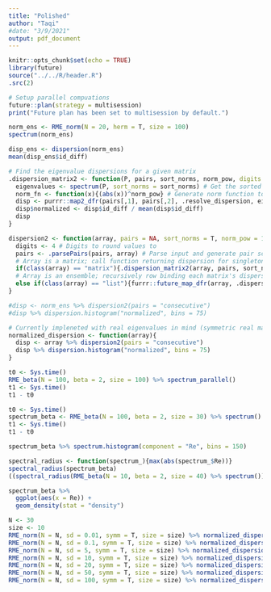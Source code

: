 ```yaml
---
title: "Polished"
author: "Taqi"
#date: "3/9/2021"
output: pdf_document
---
```


```r
knitr::opts_chunk$set(echo = TRUE)
library(future)
source("../../R/header.R")
.src(2)
```

```r
# Setup parallel compuations 
future::plan(strategy = multisession)
print("Future plan has been set to multisession by default.")
```


```r
norm_ens <- RME_norm(N = 20, herm = T, size = 100)
spectrum(norm_ens)
```

```r
disp_ens <- dispersion(norm_ens)
mean(disp_ens$id_diff)
```

```r
# Find the eigenvalue dispersions for a given matrix
.dispersion_matrix2 <- function(P, pairs, sort_norms, norm_pow, digits = 4){
  eigenvalues <- spectrum(P, sort_norms = sort_norms) # Get the sorted eigenvalues of the matrix
  norm_fn <- function(x){(abs(x))^norm_pow} # Generate norm function to pass along as argument (Euclidean or Beta norm)
  disp <- purrr::map2_dfr(pairs[,1], pairs[,2], .resolve_dispersion, eigenvalues, norm_fn, digits) # Evaluate the matrix dispersion
  disp$normalized <- disp$id_diff / mean(disp$id_diff)
  disp
}

dispersion2 <- function(array, pairs = NA, sort_norms = T, norm_pow = 1){ #sortNorms? orderByNorms? pair_scheme?
  digits <- 4 # Digits to round values to
  pairs <- .parsePairs(pairs, array) # Parse input and generate pair scheme (default NA), passing on array for dimension and array type inference
  # Array is a matrix; call function returning dispersion for singleton matrix
  if(class(array) == "matrix"){.dispersion_matrix2(array, pairs, sort_norms, norm_pow, digits)}
  # Array is an ensemble; recursively row binding each matrix's dispersions
  else if(class(array) == "list"){furrr::future_map_dfr(array, .dispersion_matrix2, pairs, sort_norms, norm_pow, digits)}
}
```


```r
#disp <- norm_ens %>% dispersion2(pairs = "consecutive")
#disp %>% dispersion.histogram("normalized", bins = 75)
```

```r
# Currently impleneted with real eigenvalues in mind (symmetric real matrices)
normalized_dispersion <- function(array){
  disp <- array %>% dispersion2(pairs = "consecutive")
  disp %>% dispersion.histogram("normalized", bins = 75)
}
```

```r
t0 <- Sys.time()
RME_beta(N = 100, beta = 2, size = 100) %>% spectrum_parallel()
t1 <- Sys.time()
t1 - t0
```

```r
t0 <- Sys.time()
spectrum_beta <- RME_beta(N = 100, beta = 2, size = 30) %>% spectrum()
t1 <- Sys.time()
t1 - t0
```

```r
spectrum_beta %>% spectrum.histogram(component = "Re", bins = 150)
```


```r
spectral_radius <- function(spectrum_){max(abs(spectrum_$Re))}
spectral_radius(spectrum_beta)
((spectral_radius(RME_beta(N = 10, beta = 2, size = 40) %>% spectrum()))^2)
```


```r
spectrum_beta %>%
  ggplot(aes(x = Re)) + 
  geom_density(stat = "density")
```


```r
N <- 30
size <- 10
RME_norm(N = N, sd = 0.01, symm = T, size = size) %>% normalized_dispersion()
RME_norm(N = N, sd = 0.1, symm = T, size = size) %>% normalized_dispersion()
RME_norm(N = N, sd = 5, symm = T, size = size) %>% normalized_dispersion()
RME_norm(N = N, sd = 10, symm = T, size = size) %>% normalized_dispersion()
RME_norm(N = N, sd = 20, symm = T, size = size) %>% normalized_dispersion()
RME_norm(N = N, sd = 50, symm = T, size = size) %>% normalized_dispersion()
RME_norm(N = N, sd = 100, symm = T, size = size) %>% normalized_dispersion()

```

